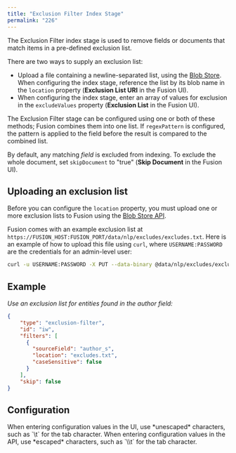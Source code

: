 ```yaml
---
title: "Exclusion Filter Index Stage"
permalink: "226"
---
```


The Exclusion Filter index stage is used to remove fields or documents that match items in a pre-defined exclusion list.

There are two ways to supply an exclusion list:

* Upload a file containing a newline-separated list, using the [Blob Store](/fusion-server/4.2/305/blob-store-api). When configuring the index stage, reference the list by its blob name in the `location` property (**Exclusion List URI** in the Fusion UI).
* When configuring the index stage, enter an array of values for exclusion in the `excludeValues` property (**Exclusion List** in the Fusion UI).

The Exclusion Filter stage can be configured using one or both of these methods; Fusion combines them into one list. If `regexPattern` is configured, the pattern is applied to the field before the result is compared to the combined list.

By default, any matching *field* is excluded from indexing. To exclude the whole document, set `skipDocument` to "true" (**Skip Document** in the Fusion UI).

## Uploading an exclusion list

Before you can configure the `location` property, you must upload one or more exclusion lists to Fusion using the [Blob Store API](/fusion-server/4.2/305/blob-store-api).

Fusion comes with an example exclusion list at `https://FUSION_HOST:FUSION_PORT/data/nlp/excludes/excludes.txt`. Here is an example of how to upload this file using `curl`, where `USERNAME:PASSWORD` are the credentials for an admin-level user:

```bash
curl -u USERNAME:PASSWORD -X PUT --data-binary @data/nlp/excludes/excludes.txt -H 'Content-type: text/plain' http://localhost:8764/api/blobs/excludes.txt
```

## Example

*Use an exclusion list for entities found in the author field:*

```json
{
    "type": "exclusion-filter",
    "id": "iw",
    "filters": [ 
      {
        "sourceField": "author_s",
        "location": "excludes.txt",
        "caseSensitive": false
      } 
    ],
    "skip": false
} 
```

## Configuration

<Tip>
When entering configuration values in the UI, use *unescaped* characters, such as `\t` for the tab character. When entering configuration values in the API, use *escaped* characters, such as `\\t` for the tab character.
</Tip>


<SchemaParamFields schema={schema}/>
